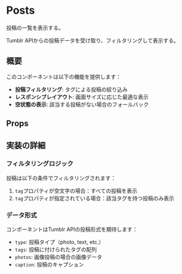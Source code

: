 
<Meta of={PostsStories} />

# Posts

投稿の一覧を表示する。

Tumblr APIからの投稿データを受け取り、フィルタリングして表示する。

## 概要

このコンポーネントは以下の機能を提供します：

- **投稿フィルタリング**: タグによる投稿の絞り込み
- **レスポンシブレイアウト**: 画面サイズに応じた最適な表示
- **空状態の表示**: 該当する投稿がない場合のフォールバック

## Props

<ArgTypes of={Posts} />

## 実装の詳細

### フィルタリングロジック

投稿は以下の条件でフィルタリングされます：

1. `tag`プロパティが空文字の場合：すべての投稿を表示
2. `tag`プロパティが指定されている場合：該当タグを持つ投稿のみ表示

### データ形式

コンポーネントはTumblr APIの投稿形式を期待します：

- `type`: 投稿タイプ（photo, text, etc.）
- `tags`: 投稿に付けられたタグの配列
- `photos`: 画像投稿の場合の画像データ
- `caption`: 投稿のキャプション
